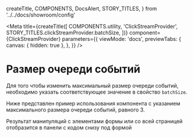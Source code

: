   createTitle,
  COMPONENTS,
  DocsAlert,
  STORY_TITLES,
} from '../../docs/showroom/config'


<Meta
  title={createTitle([
    COMPONENTS.utility,
    'ClickStreamProvider',
    STORY_TITLES.clickStreamProvider.batchSize,
  ])}
  component={ClickStreamProvider}
  parameters={{
    viewMode: 'docs',
    previewTabs: {
      canvas: { hidden: true },
    },
  }}
/>

# Размер очереди событий

Для того чтобы изменить максимальный размер очереди событий, необходимо указать соответствующее значение
в свойство `batchSize`.

Ниже представлен пример использования компонента с указанием максимального размера очереди событий, равного 3.

<DocsAlert justify="start">
  Результат манипуляций с элементами формы или со всей страницей отобразится в
  панели с кодом снизу под формой
</DocsAlert>

<Canvas withSource="none">
  <BatchSize />
</Canvas>

<Source language="tsx" code={RawBatchSize} />
